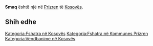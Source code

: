 {{Fshat në 
 | Emri                = Smaq
 | EmriAlt                = 
 | NAME_SHORT_FORM=      
 | NAME_GENERIC=      
 | NAME_SORT_NAME_RO=      SMAQ
 | FULL_NAME_RO = Smaq
 | FULL_NAME_ND_RO=Smaq
 | SORT_NAME_RG=SMAQ
 | FULL_NAME_RG=Smaq
 | FULL_NAME_ND_RG=Smaq
 | SRP_NAME_SHORT_FORM=      
 | SRP_NAME_GENERIC=      
 | SRP_NAME_SORT_NAME_RO=      
 | SRP_FULL_NAME_RO = 
 | SRP_FULL_NAME_ND_RO=
 | SRP_SORT_NAME_RG=
 | SRP_FULL_NAME_RG=
 | SRP_FULL_NAME_ND_RG=
 | Emri (Rasa dhanore) = 
 | Figura              = 
 | Shteti              = Kosovo
 | Komuna              = Prizren
 | Kodi postar         = 
 | Sipërfaqja          = 

 | Popullsia           = 

 | Regj. i popullsisë  = 
 | Dend. e popullsisë  = 
 | Faqja zyrtare       = 
 <!--- Koordinatat ----> 
 | Gjerësia            = 42.301111
 | Gjatësia            = 20.7225
 | Lartësia            = 
}}
'''Smaq''' është një [[]] në [[Prizren]] të [[Kosovës]].

<!-- == Gjeografia == -->
<!-- == Historia == -->
<!-- == Demografia == -->
== Shih edhe ==
{{Komuna Prizren}}
{{Kosovo-Administrata-Cung}}

[[Kategoria:Fshatra në Kosovës]]
[[Kategoria:Fshatra në Kommunes Prizren]]
[[Kategoria:Vendbanime në Kosovës]]